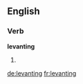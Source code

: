 ==English==

===Verb===
'''levanting'''

# {{present participle of|[[levant]]}}

[[de:levanting]]
[[fr:levanting]]